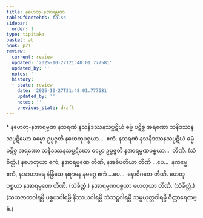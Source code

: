 ```yaml
---
title: နဟေတု-နအာရမ္မဏ
tableOfContents: false
sidebar:
  order: 1
type: tipitaka
basket: ab
book: p21
review:
  current: review
  updated: '2025-10-27T21:48:01.777581'
  updated_by: ''
  notes: ''
  history:
  - state: review
    date: '2025-10-27T21:48:01.777581'
    updated_by: ''
    notes: ''
    previous_state: draft
---
```



<ReviewStatus review={frontmatter.review} showDetails={true} />

<HypothesisAnnotation frontmatter={frontmatter} />

<DynamicBreadcrumb />

<Paragraph type="center" book="p21">
* နဟေတု-နအာရမ္မဏ
</Paragraph>

<Division number="139" book="p21" e="ch" v="40" p="375">

<Paragraph number="353" book="p21">
နသရဏံ နသနိဒဿနသပ္ပဋိဃံ ဓမ္မံ ပဋိစ္စ အရဏော သနိဒဿနသပ္ပဋိဃော ဓမ္မော ဥပ္ပဇ္ဇတိ နဟေတုပစ္စယာ…  ဧကံ.
</Paragraph>

<Paragraph number="354" book="p21">
နသရဏံ နသနိဒဿနသပ္ပဋိဃံ ဓမ္မံ ပဋိစ္စ အရဏော သနိဒဿနသပ္ပဋိဃော ဓမ္မော ဥပ္ပဇ္ဇတိ နအာရမ္မဏပစ္စယာ…  တီဏိ. (သံခိတ္တံ.) နဟေတုယာ ဧကံ, နအာရမ္မဏေ တီဏိ, နအဓိပတိယာ တီဏိ …ပေ…  နကမ္မေ ဧကံ, နအာဟာရေ နဲန္ဒြိယေ နဈာနေ နမဂ္ဂေ ဧကံ …ပေ…  နောဝိဂတေ တီဏိ.
</Paragraph>

<Paragraph number="355" book="p21">
ဟေတုပစ္စယာ နအာရမ္မဏေ တီဏိ. (သံခိတ္တံ.)
</Paragraph>

<Paragraph number="356" book="p21">
နအာရမ္မဏပစ္စယာ ဟေတုယာ တီဏိ. (သံခိတ္တံ.)
</Paragraph>

<Paragraph number="357" book="p21">
(သဟဇာတဝါရမ္ပိ ပစ္စယဝါရမ္ပိ နိဿယဝါရမ္ပိ သံသဋ္ဌဝါရမ္ပိ သမ္ပယုတ္တဝါရမ္ပိ ဝိတ္ထာရေတဗ္ဗံ.)
</Paragraph>
</Division>